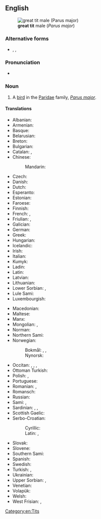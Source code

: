 {{also|great-tit}}
==English==
[[Image:Parus major male.jpg|thumb|right|'''great tit''' male (''Parus major'')]]

===Alternative forms===
* {{l|en|Great Tit}}, {{l|en|Great tit}}, {{l|en|great-tit}}

===Pronunciation===
* {{IPA|en|/ˈɡɹeɪt tɪt/}}

===Noun===
{{en-noun}}

# A [[bird]] in the [[Paridae]] family, ''[[Parus major]]''.

====Translations====
{{trans-top|bird}}
* Albanian: {{t|sq|trishtili i madh}}
* Armenian: {{t|hy|մեծ երաշտահավ|sc=Armn}}
* Basque: {{t|eu|kaskabeltz}}
* Belarusian: {{t|be|сініца}}
* Breton: {{t|br|pennglaou}}
* Bulgarian: {{t|bg|голям синигер|sc=Cyrl}}
* Catalan: {{t|ca|mallerenga carbonera|f}}, {{t|ca|carbonera|f}}
* Chinese:
*: Mandarin: {{t|cmn|大山雀}}
* Czech: {{t|cs|sýkora koňadra}}
* Danish: {{t+|da|musvit|c}}
* Dutch: {{t+|nl|koolmees|f}}
* Esperanto: {{t|eo|granda paruo}}
* Estonian: {{t+|et|rasvatihane}}
* Faroese: {{t|fo|stórtíta}}
* Finnish: {{t+|fi|talitiainen}}
* French: {{t+|fr|mésange}}, {{t+|fr|mésange charbonnière|f}}
* Friulian: {{t|fur|parussule}}, {{t|fur|parusse}}
* Galician: {{t+|gl|ferreiriño abelleiro}}
* German: {{t+|de|Kohlmeise|f}}
* Greek: {{t+|el|καλόγερος}}
* Hungarian: {{t+|hu|széncinege}}
* Icelandic: {{t|is|meisa}}
* Irish: {{t|ga|meantán mór}}
* Italian: {{t+|it|cinciallegra}}
* Kumyk: {{t|kum|алажымчыкъ}}
* Ladin: {{t|lld|mosela}}
* Latin: {{t|la|Parus major}}
* Latvian: {{t|lv|lielā zīlīte}}
* Lithuanian: {{t+|lt|zylė}}
* Lower Sorbian: {{t|dsb|sykora}}, {{t|dsb|sykorka}}
* Lule Sami: {{t|smj|buojddegadtsa}}
* Luxembourgish: {{t|lb|Schielmees|f}}
{{trans-mid}}
* Macedonian: {{t|mk|сипка}}
* Maltese: {{t|mt|fjorentin}}
* Manx: {{t|gv|bliu-bonnet|m}}
* Mongolian: {{t|mn|хөх бух}}, {{t|mn|их хөх бух}}
* Norman: {{t|nrf|d'mouaîselle|f}}
* Northern Sami: {{t|se|buoidecizáš}}
* Norwegian:
*: Bokmål: {{t+|nb|kjøttmeis|c}}, {{t|nb|talgmeis|c}}, {{t|nb|talgokse|m}}
*: Nynorsk: {{t|nn|kjøtmeis|f}}
* Occitan: {{t+|oc|mesenga}}, {{t+|oc|capnegre|m}}, {{t+|oc|viralenga|m}}, {{t|oc|mesenga carbonièira|f}}
* Ottoman Turkish: {{t|ota|فانته|tr=fanta}}
* Polish: {{t+|pl|sikora bogatka}}, {{t+|pl|bogatka|f}}
* Portuguese: {{t+|pt|chapim}}
* Romanian: {{t+|ro|pițigoi}}, {{t|ro|pițigoi mare|m}}
* Romansch: {{t|rm|maset grond}}
* Russian: {{t|ru|больша́я сини́ца}}
* Sami: {{t|se|fiskesgaccet}}, {{t|se|buoidegaccet}}
* Sardinian: {{t|sc|acutzaferru}}, {{t|sc|tzerri-tzerri}}, {{t|sc|béccidi}}
* Scottish Gaelic: {{t|gd|currac-baintighearna|m}}
* Serbo-Croatian:
*: Cyrillic: {{t|sh|сеница|sc=Cyrl}}
*: Latin: {{t+|sh|senica|sc=Latn}}, {{t|sh|sjenica velika}}
* Slovak: {{t|sk|sýkorka veľká}}
* Slovene: {{t+|sl|velika sinica}}
* Southern Sami: {{t|sma|buejhtehke}}
* Spanish: {{t+|es|carbonero|m}}
* Swedish: {{t+|sv|talgoxe}}
* Turkish: {{t+|tr|baştankara}}, {{t+|tr|fanta}}
* Ukrainian: {{t|uk|синиця велика}}
* Upper Sorbian: {{t|hsb|sykorka}}, {{t|hsb|sykora}}
* Venetian: {{t|vec|perùsoła|f}}
* Volapük: {{t|vo|gretaparud}}
* Welsh: {{t|cy|titw mawr}}
* West Frisian: {{t+|fy|blokmies|c}}, {{t+|fy|blokfink|c}}
{{trans-bottom}}

[[Category:en:Tits]]